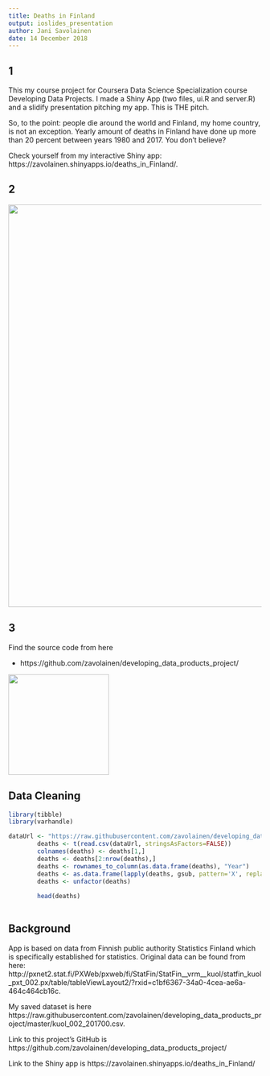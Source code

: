 ```yaml
---
title: Deaths in Finland
output: ioslides_presentation
author: Jani Savolainen
date: 14 December 2018
---
```


## 1

This my course project for Coursera Data Science Specialization course Developing Data Projects. I made a Shiny App (two files, ui.R and server.R) and a slidify presentation pitching my app. This is THE pitch.

So, to the point: people die around the world and Finland, my home country, is not an exception. Yearly amount of deaths in Finland have done up more than 20 percent between years 1980 and 2017. You don't believe? 

Check yourself from my interactive Shiny app: https://zavolainen.shinyapps.io/deaths_in_Finland/.

## 2

<img src="https://github.com/zavolainen/developing_data_products_project/blob/master/Screenshot.png?raw=true" width="800"/>


## 3

Find the source code from here

- https://github.com/zavolainen/developing_data_products_project/

<img src="http://pngimg.com/uploads/gravestone/gravestone_PNG100.png" width="200" align="center"/>


## Data Cleaning

```r
library(tibble)
library(varhandle)        

dataUrl <- "https://raw.githubusercontent.com/zavolainen/developing_data_products_project/master/kuol_002_201700.csv"
        deaths <- t(read.csv(dataUrl, stringsAsFactors=FALSE))
        colnames(deaths) <- deaths[1,]
        deaths <- deaths[2:nrow(deaths),]
        deaths <- rownames_to_column(as.data.frame(deaths), "Year")
        deaths <- as.data.frame(lapply(deaths, gsub, pattern='X', replacement=''))
        deaths <- unfactor(deaths)
        
        head(deaths)
        
```

## Background

App is based on data from Finnish public authority Statistics Finland which is specifically established for statistics. Original data can be found from here: http://pxnet2.stat.fi/PXWeb/pxweb/fi/StatFin/StatFin__vrm__kuol/statfin_kuol_pxt_002.px/table/tableViewLayout2/?rxid=c1bf6367-34a0-4cea-ae6a-464c464cb16c. 

My saved dataset is here https://raw.githubusercontent.com/zavolainen/developing_data_products_project/master/kuol_002_201700.csv.

Link to this project's GitHub is https://github.com/zavolainen/developing_data_products_project/

Link to the Shiny app is https://zavolainen.shinyapps.io/deaths_in_Finland/